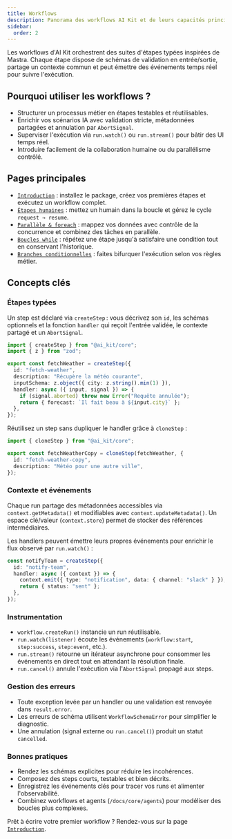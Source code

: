 ```yaml
---
title: Workflows
description: Panorama des workflows AI Kit et de leurs capacités principales.
sidebar:
  order: 2
---
```


Les workflows d'AI Kit orchestrent des suites d'étapes typées inspirées de Mastra. Chaque étape dispose de schémas de validation en entrée/sortie, partage un contexte commun et peut émettre des événements temps réel pour suivre l'exécution.

## Pourquoi utiliser les workflows ?

- Structurer un processus métier en étapes testables et réutilisables.
- Enrichir vos scénarios IA avec validation stricte, métadonnées partagées et annulation par `AbortSignal`.
- Superviser l'exécution via `run.watch()` ou `run.stream()` pour bâtir des UI temps réel.
- Introduire facilement de la collaboration humaine ou du parallélisme contrôlé.

## Pages principales

- [`Introduction`](./introduction) : installez le package, créez vos premières étapes et exécutez un workflow complet.
- [`Étapes humaines`](./etapes-humaines) : mettez un humain dans la boucle et gérez le cycle `request → resume`.
- [`Parallèle & foreach`](./parallele-et-foreach) : mappez vos données avec contrôle de la concurrence et combinez des tâches en parallèle.
- [`Boucles while`](./boucles-while) : répétez une étape jusqu'à satisfaire une condition tout en conservant l'historique.
- [`Branches conditionnelles`](./branches-conditionnelles) : faites bifurquer l'exécution selon vos règles métier.

## Concepts clés

### Étapes typées

Un step est déclaré via `createStep` : vous décrivez son `id`, les schémas optionnels et la fonction `handler` qui reçoit l'entrée validée, le contexte partagé et un `AbortSignal`.

```ts
import { createStep } from "@ai_kit/core";
import { z } from "zod";

export const fetchWeather = createStep({
  id: "fetch-weather",
  description: "Récupère la météo courante",
  inputSchema: z.object({ city: z.string().min(1) }),
  handler: async ({ input, signal }) => {
    if (signal.aborted) throw new Error("Requête annulée");
    return { forecast: `Il fait beau à ${input.city}` };
  },
});
```

Réutilisez un step sans dupliquer le handler grâce à `cloneStep` :

```ts
import { cloneStep } from "@ai_kit/core";

export const fetchWeatherCopy = cloneStep(fetchWeather, {
  id: "fetch-weather-copy",
  description: "Météo pour une autre ville",
});
```

### Contexte et événements

Chaque run partage des métadonnées accessibles via `context.getMetadata()` et modifiables avec `context.updateMetadata()`. Un espace clé/valeur (`context.store`) permet de stocker des références intermédiaires.

Les handlers peuvent émettre leurs propres événements pour enrichir le flux observé par `run.watch()` :

```ts
const notifyTeam = createStep({
  id: "notify-team",
  handler: async ({ context }) => {
    context.emit({ type: "notification", data: { channel: "slack" } });
    return { status: "sent" };
  },
});
```

### Instrumentation

- `workflow.createRun()` instancie un run réutilisable.
- `run.watch(listener)` écoute les événements (`workflow:start`, `step:success`, `step:event`, etc.).
- `run.stream()` retourne un itérateur asynchrone pour consommer les événements en direct tout en attendant la résolution finale.
- `run.cancel()` annule l'exécution via l'`AbortSignal` propagé aux steps.

### Gestion des erreurs

- Toute exception levée par un handler ou une validation est renvoyée dans `result.error`.
- Les erreurs de schéma utilisent `WorkflowSchemaError` pour simplifier le diagnostic.
- Une annulation (signal externe ou `run.cancel()`) produit un statut `cancelled`.

### Bonnes pratiques

- Rendez les schémas explicites pour réduire les incohérences.
- Composez des steps courts, testables et bien décrits.
- Enregistrez les événements clés pour tracer vos runs et alimenter l'observabilité.
- Combinez workflows et agents (`/docs/core/agents`) pour modéliser des boucles plus complexes.

Prêt à écrire votre premier workflow ? Rendez-vous sur la page [`Introduction`](./introduction).
